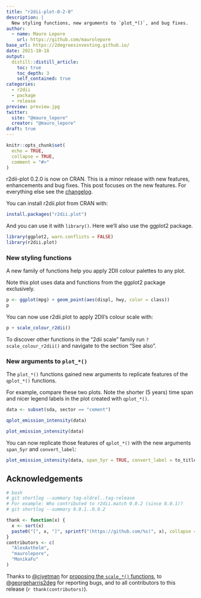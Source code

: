 ```yaml
---
title: "r2dii-plot-0-2-0"
description: |
  New styling functions, new arguments to `plot_*()`, and bug fixes.
author:
  - name: Mauro Lepore
    url: https://github.com/maurolepore
base_url: https://2degreesinvesting.github.io/
date: 2021-10-18
output: 
  distill::distill_article:
    toc: true
    toc_depth: 3
    self_contained: true
categories:
  - r2dii
  - package
  - release
preview: preview.jpg
twitter:
  site: "@mauro_lepore"
  creator: "@mauro_lepore"
draft: true
---
```


```r
knitr::opts_chunk$set(
  echo = TRUE,
  collapse = TRUE,
  comment = "#>"
)
```

r2dii-plot 0.2.0 is now on CRAN. This is a minor release with new features,
enhancements and bug fixes. This post focuses on the new features. For
everything else see the
[changelog](https://2degreesinvesting.github.io/r2dii.plot/news/).

You can install r2dii.plot from CRAN with:

```r
install.packages("r2dii.plot")
```

And you can use it with `library()`. Here we'll also use the ggplot2 package.

```r
library(ggplot2, warn.conflicts = FALSE)
library(r2dii.plot)
```

### New styling functions

A new family of functions help you apply 2DII colour palettes to any plot. 

Note this plot uses data and functions from the ggplot2 package exclusively.

```r
p <- ggplot(mpg) + geom_point(aes(displ, hwy, color = class))
p
```

You can now use r2dii.plot to apply 2DII's colour scale with:

```r
p + scale_colour_r2dii()
```

To discover other functions in the "2dii scale" family run
`?scale_colour_r2dii()` and navigate to the section "See also".

### New arguments to `plot_*()`

The `plot_*()` functions gained new arguments to replicate features of the
`qplot_*()` functions.

For example, compare these two plots. Note the shorter (5 years) time span and
nicer legend labels in the plot created with `qplot_*()`.

```r
data <- subset(sda, sector == "cement")

qplot_emission_intensity(data)

plot_emission_intensity(data)
```

You can now replicate those features of `qplot_*()` with the new arguments
`span_5yr` and `convert_label`:

```r
plot_emission_intensity(data, span_5yr = TRUE, convert_label = to_title)
```

## Acknowledgements

```r
# bash
# git shortlog --summary tag-oldrel..tag-release
# For example: Who contributed to r2dii.match 0.0.2 (since 0.0.1)?
# git shortlog --summary 0.0.1..0.0.2

thank <- function(x) {
  x <- sort(x)
  paste0("[", x, "]", sprintf("(https://github.com/%s)", x), collapse = ", ")
}
contributors <- c(
  "AlexAxthelm",
  "maurolepore",
  "MonikaFu"
)
```

Thanks to [\@cjyetman](https://github.com/cjyetman) for [proposing the `scale_*()` functions](https://github.com/2DegreesInvesting/r2dii.plot/issues/28), to [\@georgeharris2deg](https://github.com/georgeharris2deg) for reporting bugs,
and to all contributors to this release (`r thank(contributors)`).
